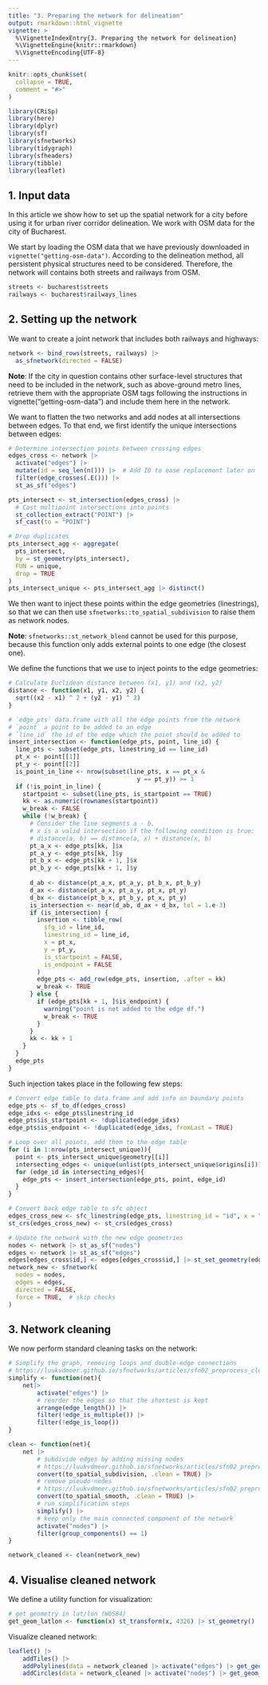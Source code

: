 ```yaml
---
title: "3. Preparing the network for delineation"
output: rmarkdown::html_vignette
vignette: >
  %\VignetteIndexEntry{3. Preparing the network for delineation}
  %\VignetteEngine{knitr::rmarkdown}
  %\VignetteEncoding{UTF-8}
---
```


```r
knitr::opts_chunk$set(
  collapse = TRUE,
  comment = "#>"
)
```

```r
library(CRiSp)
library(here)
library(dplyr)
library(sf)
library(sfnetworks)
library(tidygraph)
library(sfheaders)
library(tibble)
library(leaflet)
```

## 1. Input data

In this article we show how to set up the spatial network for a city before using it for urban river corridor delineation. We work with OSM data for the city of Bucharest. 

We start by loading the OSM data that we have previously downloaded in `vignette("getting-osm-data")`. According to the delineation method, all persistent physical structures need to be considered. Therefore, the network will contains both streets and railways from OSM.

```r
streets <- bucharest$streets
railways <- bucharest$railways_lines
```

## 2. Setting up the network

We want to create a joint network that includes both railways and highways:

```r
network <- bind_rows(streets, railways) |>
  as_sfnetwork(directed = FALSE)
```

**Note**: If the city in question contains other surface-level structures that need to be included in the network, such as above-ground metro lines, retrieve them with the appropriate OSM tags following the instructions in vignette("getting-osm-data") and include them here in the network.

We want to flatten the two networks and add nodes at all intersections between edges. To that end, we first identify the unique intersections between edges:

```r
# Determine intersection points between crossing edges
edges_cross <- network |>
  activate("edges") |>
  mutate(id = seq_len(n())) |>  # Add ID to ease replacement later on
  filter(edge_crosses(.E())) |>
  st_as_sf("edges")

pts_intersect <- st_intersection(edges_cross) |>
  # Cast multipoint intersections into points
  st_collection_extract("POINT") |>
  sf_cast(to = "POINT")

# Drop duplicates
pts_intersect_agg <- aggregate(
  pts_intersect,
  by = st_geometry(pts_intersect),
  FUN = unique,
  drop = TRUE
)
pts_intersect_unique <- pts_intersect_agg |> distinct()
```

We then want to inject these points within the edge geometries (linestrings), so that we can then use `sfnetworks::to_spatial_subdivision` to raise them as network nodes. 

**Note**: `sfnetworks::st_network_blend` cannot be used for this purpose, because this function only adds external points to one edge (the closest one).

We define the functions that we use to inject points to the edge geometries:

```r
# Calculate Euclidean distance between (x1, y1) and (x2, y2)
distance <- function(x1, y1, x2, y2) {
  sqrt((x2 - x1) ^ 2 + (y2 - y1) ^ 2)
}

# `edge_pts` data.frame with all the edge points from the network
# `point` a point to be added to an edge
# `line_id` the id of the edge which the point should be added to
insert_intersection <- function(edge_pts, point, line_id) {
  line_pts <- subset(edge_pts, linestring_id == line_id)
  pt_x <- point[[1]]
  pt_y <- point[[2]]
  is_point_in_line <- nrow(subset(line_pts, x == pt_x &
                                    y == pt_y)) >= 1
  if (!is_point_in_line) {
    startpoint <- subset(line_pts, is_startpoint == TRUE)
    kk <- as.numeric(rownames(startpoint))
    w_break <- FALSE
    while (!w_break) {
      # Consider the line segments a - b.
      # x is a valid intersection if the following condition is true:
      # distance(a, b) == distance(a, x) + distance(x, b)
      pt_a_x <- edge_pts[kk, ]$x
      pt_a_y <- edge_pts[kk, ]$y
      pt_b_x <- edge_pts[kk + 1, ]$x
      pt_b_y <- edge_pts[kk + 1, ]$y
      
      d_ab <- distance(pt_a_x, pt_a_y, pt_b_x, pt_b_y)
      d_ax <- distance(pt_a_x, pt_a_y, pt_x, pt_y)
      d_bx <- distance(pt_b_x, pt_b_y, pt_x, pt_y)
      is_intersection <- near(d_ab, d_ax + d_bx, tol = 1.e-3)
      if (is_intersection) {
        insertion <- tibble_row(
          sfg_id = line_id,
          linestring_id = line_id,
          x = pt_x,
          y = pt_y,
          is_startpoint = FALSE,
          is_endpoint = FALSE
        )
        edge_pts <- add_row(edge_pts, insertion, .after = kk)
        w_break <- TRUE
      } else {
        if (edge_pts[kk + 1, ]$is_endpoint) {
          warning("point is not added to the edge df.")
          w_break <- TRUE
        }
      }
      kk <- kk + 1
    }
  }
  edge_pts
}
```

Such injection takes place in the following few steps:

```r
# Convert edge table to data.frame and add info on boundary points
edge_pts <- sf_to_df(edges_cross)
edge_idxs <- edge_pts$linestring_id
edge_pts$is_startpoint <- !duplicated(edge_idxs)
edge_pts$is_endpoint <- !duplicated(edge_idxs, fromLast = TRUE)

# Loop over all points, add them to the edge table
for (i in 1:nrow(pts_intersect_unique)){
  point <- pts_intersect_unique$geometry[[i]]
  intersecting_edges <- unique(unlist(pts_intersect_unique$origins[i]))
  for (edge_id in intersecting_edges){
    edge_pts <- insert_intersection(edge_pts, point, edge_id)
  }
}

# Convert back edge table to sfc object
edges_cross_new <- sfc_linestring(edge_pts, linestring_id = "id", x = "x", y = "y")
st_crs(edges_cross_new) <- st_crs(edges_cross)

# Update the network with the new edge geometries
nodes <- network |> st_as_sf("nodes")
edges <- network |> st_as_sf("edges")
edges[edges_cross$id,] <- edges[edges_cross$id,] |> st_set_geometry(edges_cross_new)
network_new <- sfnetwork(
  nodes = nodes,
  edges = edges,
  directed = FALSE,
  force = TRUE,  # skip checks
)
```

## 3. Network cleaning

We now perform standard cleaning tasks on the network:

```r
# Simplify the graph, removing loops and double-edge connections
# https://luukvdmeer.github.io/sfnetworks/articles/sfn02_preprocess_clean.html#simplify-network
simplify <- function(net){
    net|>
        activate("edges") |>
        # reorder the edges so that the shortest is kept
        arrange(edge_length()) |>
        filter(!edge_is_multiple()) |>
        filter(!edge_is_loop())
}

clean <- function(net){
    net |>
        # subdivide edges by adding missing nodes
        # https://luukvdmeer.github.io/sfnetworks/articles/sfn02_preprocess_clean.html#subdivide-edges
        convert(to_spatial_subdivision, .clean = TRUE) |>
        # remove pseudo-nodes
        # https://luukvdmeer.github.io/sfnetworks/articles/sfn02_preprocess_clean.html#smooth-pseudo-nodes
        convert(to_spatial_smooth, .clean = TRUE) |>
        # run simplification steps
        simplify() |>
        # keep only the main connected component of the network
        activate("nodes") |>
        filter(group_components() == 1)
}

network_cleaned <- clean(network_new)
```

## 4. Visualise cleaned network

We define a utility function for visualization:

```r
# get geometry in lat/lon (WGS84)
get_geom_latlon <- function(x) st_transform(x, 4326) |> st_geometry()
```

Visualize cleaned network:

```r
leaflet() |>
    addTiles() |>
    addPolylines(data = network_cleaned |> activate("edges") |> get_geom_latlon(), color = "black") |>
    addCircles(data = network_cleaned |> activate("nodes") |> get_geom_latlon(), color = "red")
```
